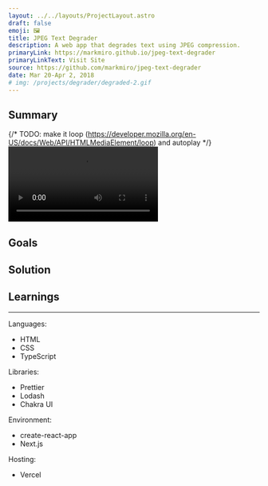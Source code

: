 ```yaml
---
layout: ../../layouts/ProjectLayout.astro
draft: false
emoji: 🖼️
title: JPEG Text Degrader
description: A web app that degrades text using JPEG compression.
primaryLink: https://markmiro.github.io/jpeg-text-degrader
primaryLinkText: Visit Site
source: https://github.com/markmiro/jpeg-text-degrader
date: Mar 20-Apr 2, 2018
# img: /projects/degrader/degraded-2.gif
---
```



## Summary

{/* TODO: make it loop (https://developer.mozilla.org/en-US/docs/Web/API/HTMLMediaElement/loop) and autoplay */}
<video controls autoplay id="video">
  <source src="https://markmiro-website-content.s3.amazonaws.com/public/s3/projects/degraded/vid.webm" type="video/webm" />
</video>

## Goals



## Solution



## Learnings



---

Languages:

- HTML
- CSS
- TypeScript

Libraries:

- Prettier
- Lodash
- Chakra UI

Environment:

- create-react-app
- Next.js

Hosting:

- Vercel
